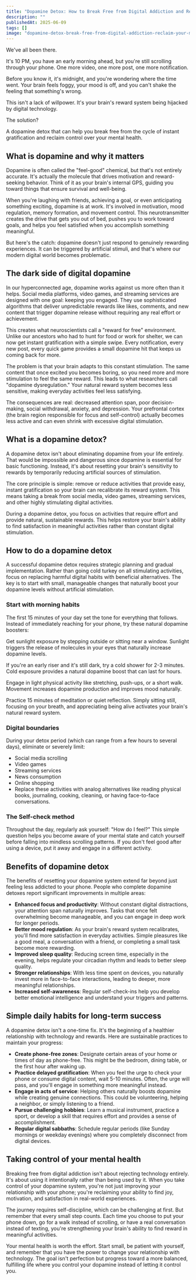 ```yaml
---
title: "Dopamine Detox: How to Break Free from Digital Addiction and Reclaim Your Mental Health"
description: ""
publishedAt: 2025-06-09
tags: []
image: "dopamine-detox-break-free-from-digital-addiction-reclaim-your-mental-health.jpg"
---
```



<BlogPageLayout frontmatter={frontmatter}>
We've all been there.

It's 10 PM, you have an early morning ahead, but you're still scrolling through your phone. One more video, one more post, one more notification.

Before you know it, it's midnight, and you're wondering where the time went. Your brain feels foggy, your mood is off, and you can't shake the feeling that something's wrong.

This isn't a lack of willpower. It's your brain's reward system being hijacked by digital technology.

The solution?

A dopamine detox that can help you break free from the cycle of instant gratification and reclaim control over your mental health.

## What is dopamine and why it matters

Dopamine is often called the "feel-good" chemical, but that's not entirely accurate. It's actually the molecule that drives motivation and reward-seeking behavior. Think of it as your brain's internal GPS, guiding you toward things that ensure survival and well-being.

When you're laughing with friends, achieving a goal, or even anticipating something exciting, dopamine is at work. It's involved in motivation, mood regulation, memory formation, and movement control. This neurotransmitter creates the drive that gets you out of bed, pushes you to work toward goals, and helps you feel satisfied when you accomplish something meaningful.

But here's the catch: dopamine doesn't just respond to genuinely rewarding experiences. It can be triggered by artificial stimuli, and that's where our modern digital world becomes problematic.

## The dark side of digital dopamine

In our hyperconnected age, dopamine works against us more often than it helps. Social media platforms, video games, and streaming services are designed with one goal: keeping you engaged. They use sophisticated algorithms that deliver unpredictable rewards like likes, comments, and new content that trigger dopamine release without requiring any real effort or achievement.

This creates what neuroscientists call a "reward for free" environment. Unlike our ancestors who had to hunt for food or work for shelter, we can now get instant gratification with a simple swipe. Every notification, every new post, every quick game provides a small dopamine hit that keeps us coming back for more.

The problem is that your brain adapts to this constant stimulation. The same content that once excited you becomes boring, so you need more and more stimulation to feel the same reward. This leads to what researchers call "dopamine dysregulation." Your natural reward system becomes less sensitive, making everyday activities feel less satisfying.

The consequences are real: decreased attention span, poor decision-making, social withdrawal, anxiety, and depression. Your prefrontal cortex (the brain region responsible for focus and self-control) actually becomes less active and can even shrink with excessive digital stimulation.

## What is a dopamine detox?

A dopamine detox isn't about eliminating dopamine from your life entirely. That would be impossible and dangerous since dopamine is essential for basic functioning. Instead, it's about resetting your brain's sensitivity to rewards by temporarily reducing artificial sources of stimulation.

The core principle is simple: remove or reduce activities that provide easy, instant gratification so your brain can recalibrate its reward system. This means taking a break from social media, video games, streaming services, and other highly stimulating digital activities.

During a dopamine detox, you focus on activities that require effort and provide natural, sustainable rewards. This helps restore your brain's ability to find satisfaction in meaningful activities rather than constant digital stimulation.

## How to do a dopamine detox

A successful dopamine detox requires strategic planning and gradual implementation. Rather than going cold turkey on all stimulating activities, focus on replacing harmful digital habits with beneficial alternatives. The key is to start with small, manageable changes that naturally boost your dopamine levels without artificial stimulation.

### Start with morning habits

The first 15 minutes of your day set the tone for everything that follows. Instead of immediately reaching for your phone, try these natural dopamine boosters:

Get sunlight exposure by stepping outside or sitting near a window. Sunlight triggers the release of molecules in your eyes that naturally increase dopamine levels.

If you're an early riser and it's still dark, try a cold shower for 2-3 minutes. Cold exposure provides a natural dopamine boost that can last for hours.

Engage in light physical activity like stretching, push-ups, or a short walk. Movement increases dopamine production and improves mood naturally.

Practice 15 minutes of meditation or quiet reflection. Simply sitting still, focusing on your breath, and appreciating being alive activates your brain's natural reward system.

### Digital boundaries

During your detox period (which can range from a few hours to several days), eliminate or severely limit:

- Social media scrolling
- Video games
- Streaming services
- News consumption
- Online shopping
- Replace these activities with analog alternatives like reading physical books, journaling, cooking, cleaning, or having face-to-face conversations.

### The Self-check method

Throughout the day, regularly ask yourself: "How do I feel?" This simple question helps you become aware of your mental state and catch yourself before falling into mindless scrolling patterns. If you don't feel good after using a device, put it away and engage in a different activity.

## Benefits of dopamine detox

The benefits of resetting your dopamine system extend far beyond just feeling less addicted to your phone. People who complete dopamine detoxes report significant improvements in multiple areas:

- **Enhanced focus and productivity**: Without constant digital distractions, your attention span naturally improves. Tasks that once felt overwhelming become manageable, and you can engage in deep work for longer periods.
- **Better mood regulation**: As your brain's reward system recalibrates, you'll find more satisfaction in everyday activities. Simple pleasures like a good meal, a conversation with a friend, or completing a small task become more rewarding.
- **Improved sleep quality**: Reducing screen time, especially in the evening, helps regulate your circadian rhythm and leads to better sleep quality.
- **Stronger relationships**: With less time spent on devices, you naturally invest more in face-to-face interactions, leading to deeper, more meaningful relationships.
- **Increased self-awareness**: Regular self-check-ins help you develop better emotional intelligence and understand your triggers and patterns.

## Simple daily habits for long-term success

A dopamine detox isn't a one-time fix. It's the beginning of a healthier relationship with technology and rewards. Here are sustainable practices to maintain your progress:

- **Create phone-free zones**: Designate certain areas of your home or times of day as phone-free. This might be the bedroom, dining table, or the first hour after waking up.
- **Practice delayed gratification**: When you feel the urge to check your phone or consume digital content, wait 5-10 minutes. Often, the urge will pass, and you'll engage in something more meaningful instead.
- **Engage in acts of service**: Helping others naturally boosts dopamine while creating genuine connections. This could be volunteering, helping a neighbor, or simply listening to a friend.
- **Pursue challenging hobbies**: Learn a musical instrument, practice a sport, or develop a skill that requires effort and provides a sense of accomplishment.
- **Regular digital sabbaths**: Schedule regular periods (like Sunday mornings or weekday evenings) where you completely disconnect from digital devices.

## Taking control of your mental health

Breaking free from digital addiction isn't about rejecting technology entirely. It's about using it intentionally rather than being used by it. When you take control of your dopamine system, you're not just improving your relationship with your phone; you're reclaiming your ability to find joy, motivation, and satisfaction in real-world experiences.

The journey requires self-discipline, which can be challenging at first. But remember that every small step counts. Each time you choose to put your phone down, go for a walk instead of scrolling, or have a real conversation instead of texting, you're strengthening your brain's ability to find reward in meaningful activities.

Your mental health is worth the effort. Start small, be patient with yourself, and remember that you have the power to change your relationship with technology. The goal isn't perfection but progress toward a more balanced, fulfilling life where you control your dopamine instead of letting it control you.

<PodcastSummariesAd />

</BlogPageLayout>
